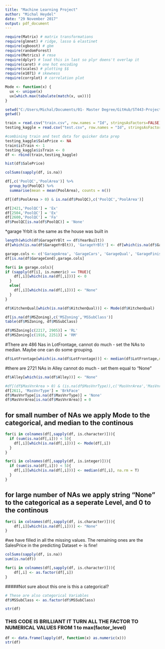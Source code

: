 ```yaml
---
title: "Machine Learning Project"
author: "Michal Heydel"
date: "29 November 2017"
output: pdf_document
---
```


```r
require(Matrix) # matrix transformations
require(glmnet) # ridge, lasso & elastinet
require(xgboost) # gbm
require(randomForest)
require(Metrics) # rmse
require(dplyr) # load this in last so plyr doens't overlap it
require(caret) # one hot encoding
require(scales) # plotting $$
require(e1071) # skewness
require(corrplot) # correlation plot
```



```r
Mode <- function(x) {
  ux <- unique(x)
  ux[which.max(tabulate(match(x, ux)))]
}

```


```r
setwd("C:/Users/Michal/Documents/01- Master Degree/GitHub/ST443-Project-group9/Housing price data")
getwd()
```
```r
train = read.csv("train.csv", row.names = "Id", stringsAsFactors=FALSE)
testing_kaggle = read.csv("test.csv", row.names = "Id", stringsAsFactors=FALSE)
```

```r
#combining train and test data for quicker data prep
testing_kaggle$SalePrice <- NA
train$isTrain <- 1
testing_kaggle$isTrain <- 0
df <- rbind(train,testing_kaggle)
```


```r
hist(df$SalePrice)
```

```r
colSums(sapply(df, is.na))
```

```r
df[,c('PoolQC','PoolArea')] %>%
  group_by(PoolQC) %>%
  summarise(mean = mean(PoolArea), counts = n()) 
```
```r
df[(df$PoolArea > 0) & is.na(df$PoolQC),c('PoolQC','PoolArea')]
```
```r
df[2421,'PoolQC'] = 'Ex'
df[2504,'PoolQC'] = 'Ex'
df[2600,'PoolQC'] = 'Fa'
df$PoolQC[is.na(df$PoolQC)] = 'None'
```
*garage Yrblt is the same as the house was  built in
```r
length(which(df$GarageYrBlt == df$YearBuilt))
df[which(is.na(df$GarageYrBlt)), 'GarageYrBlt'] <- df[which(is.na(df$GarageYrBlt)), 'YearBuilt']
```



```r
garage.cols <- c('GarageArea', 'GarageCars', 'GarageQual', 'GarageFinish', 'GarageCond', 'GarageType')
df[is.na(df$GarageCond),garage.cols]
```
```r
for(i in garage.cols){
if (sapply(df[i], is.numeric) == TRUE){
    df[,i][which(is.na(df[,i]))] <- 0
  }
  else{
    df[,i][which(is.na(df[,i]))] <- "None"
  }
}
```


```r
df$KitchenQual[which(is.na(df$KitchenQual))] <- Mode(df$KitchenQual)
```

```r
df[is.na(df$MSZoning),c('MSZoning','MSSubClass')]
table(df$MSZoning, df$MSSubClass)

```
```r
df$MSZoning[c(2217, 2905)] = 'RL'
df$MSZoning[c(1916, 2251)] = 'RM'
```


#There are 486 Nas in LotFrontage, cannot do much - set the NAs to median. Maybe one can do some grouping.

```r
df$LotFrontage[which(is.na(df$LotFrontage))] <- median(df$LotFrontage,na.rm = T)
```

#there are 2721  NAs in Alley cannot do much - set them equal to "None"
```r
df$Alley[which(is.na(df$Alley))] <- "None"
```

```r
#df[(df$MasVnrArea > 0) & (is.na(df$MasVnrType)),c('MasVnrArea','MasVnrType')]
df[2611, 'MasVnrType'] = 'BrkFace'
df$MasVnrType[is.na(df$MasVnrType)] = 'None'
df$MasVnrArea[is.na(df$MasVnrArea)] = 0
```

## for small number of NAs we apply Mode to the categorical, and median to the continous
```r
for(i in colnames(df[,sapply(df, is.character)])){
  if (sum(is.na(df[,i])) < 5){
    df[,i][which(is.na(df[,i]))] <- Mode(df[,i])
  }
}
```

```r
for(i in colnames(df[,sapply(df, is.integer)])){
  if (sum(is.na(df[,i])) < 5){
    df[,i][which(is.na(df[,i]))] <- median(df[,i], na.rm = T)
  }
}
```

## for large number of NAs we apply string "None" to the categorical as a seperate Level, and 0 to the continous

```r
for(i in colnames(df[,sapply(df, is.character)])){
    df[,i][which(is.na(df[,i]))] <- "None"
}
```

#we have filled in all the missing values. The remaining ones are the SalesPrice in the predicting Dataset <- is fine!
```r
colSums(sapply(df, is.na))
sum(is.na(df))
```

```r
for(i in colnames(df[,sapply(df, is.character)])){
    df[,i] <- as.factor(df[,i])
}
```

#####Not sure about this one is this a categorical?
```r
# These are also categorical Variables
df$MSSubClass <- as.factor(df$MSSubClass)
```

```r
str(df)
```
### THIS CODE IS BRILLIANT IT TURN ALL THE FACTOR TO NUMERICAL VALUES FROM 1 to max(factor_level)
```r
df <- data.frame(lapply(df, function(x) as.numeric(x)))
str(df)
```


